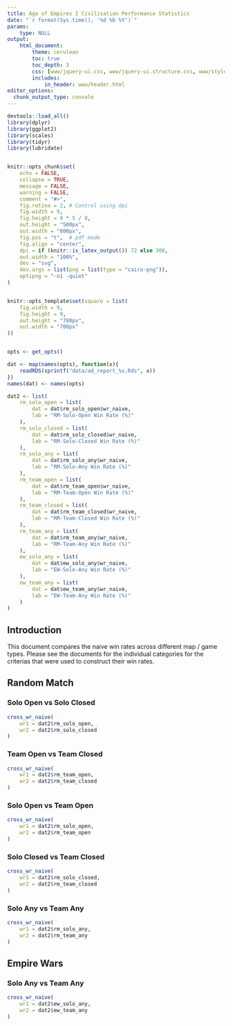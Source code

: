 ```yaml
---
title: Age of Empires 2 Civilisation Performance Statistics
date: "`r format(Sys.time(), '%d %b %Y')`"
params:
    type: NULL
output:
    html_document:
        theme: cerulean
        toc: true
        toc_depth: 3
        css: [www/jquery-ui.css, www/jquery-ui.structure.css, www/styles.css, www/jquery-ui.theme.css]
        includes:
            in_header: www/header.html
editor_options: 
  chunk_output_type: console
---
```



```r
devtools::load_all()
library(dplyr)
library(ggplot2)
library(scales)
library(tidyr)
library(lubridate)


knitr::opts_chunk$set(
    echo = FALSE,
    collapse = TRUE,
    message = FALSE,
    warning = FALSE,
    comment = "#>",
    fig.retina = 2, # Control using dpi
    fig.width = 9,
    fig.height = 9 * 5 / 8,
    out.height = "500px",
    out.width = "800px",
    fig.pos = "t",  # pdf mode
    fig.align = "center",
    dpi = if (knitr::is_latex_output()) 72 else 300,
    out.width = "100%",
    dev = "svg",
    dev.args = list(png = list(type = "cairo-png")),
    optipng = "-o1 -quiet"
)


knitr::opts_template$set(square = list(
    fig.width = 9,
    fig.height = 9,
    out.height = "700px",
    out.width = "700px"
))


opts <- get_opts()

dat <- map(names(opts), function(x){
    readRDS(sprintf("data/ad_report_%s.Rds", x))
})
names(dat) <- names(opts)

dat2 <- list(
    rm_solo_open = list(
        dat = dat$rm_solo_open$wr_naive,
        lab = "RM-Solo-Open Win Rate (%)"
    ),
    rm_solo_closed = list(
        dat = dat$rm_solo_closed$wr_naive,
        lab = "RM-Solo-Closed Win Rate (%)"
    ),
    rm_solo_any = list(
        dat = dat$rm_solo_any$wr_naive,
        lab = "RM-Solo-Any Win Rate (%)"
    ),
    rm_team_open = list(
        dat = dat$rm_team_open$wr_naive,
        lab = "RM-Team-Open Win Rate (%)"
    ),
    rm_team_closed = list(
        dat = dat$rm_team_closed$wr_naive,
        lab = "RM-Team-Closed Win Rate (%)"
    ),
    rm_team_any = list(
        dat = dat$rm_team_any$wr_naive,
        lab = "RM-Team-Any Win Rate (%)"
    ),
    ew_solo_any = list(
        dat = dat$ew_solo_any$wr_naive,
        lab = "EW-Solo-Any Win Rate (%)"
    ),
    ew_team_any = list(
        dat = dat$ew_team_any$wr_naive,
        lab = "EW-Team-Any Win Rate (%)"
    )
)

```

## Introduction

This document compares the naive win rates across different map / game types. Please
see the documents for the individual categories for the criterias that were used to 
construct their win rates.


## Random Match

### Solo Open vs Solo Closed
```r
cross_wr_naive(
    wr1 = dat2$rm_solo_open,
    wr2 = dat2$rm_solo_closed
)
```

### Team Open vs Team Closed
```r
cross_wr_naive(
    wr1 = dat2$rm_team_open,
    wr2 = dat2$rm_team_closed
)
```

### Solo Open vs Team Open
```r
cross_wr_naive(
    wr1 = dat2$rm_solo_open,
    wr2 = dat2$rm_team_open
)
```

### Solo Closed vs Team Closed
```r
cross_wr_naive(
    wr1 = dat2$rm_solo_closed,
    wr2 = dat2$rm_team_closed
)
```

### Solo Any vs Team Any
```r
cross_wr_naive(
    wr1 = dat2$rm_solo_any,
    wr2 = dat2$rm_team_any
)
```

## Empire Wars

### Solo Any vs Team Any
```r
cross_wr_naive(
    wr1 = dat2$ew_solo_any,
    wr2 = dat2$ew_team_any
)
```
